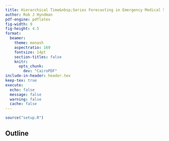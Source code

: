 ```yaml
---
title: Hierarchical Time&nbsp;Series Forecasting in Emergency Medical Services
author: Rob J Hyndman
pdf-engine: pdflatex
fig-width: 9
fig-height: 4.5
format:
  beamer:
    theme: monash
    aspectratio: 169
    fontsize: 14pt
    section-titles: false
    knitr:
      opts_chunk:
        dev: "CairoPDF"
include-in-header: header.tex
keep-tex: true
execute:
  echo: false
  message: false
  warning: false
  cache: false
---
```


```r
source("setup.R")
```

## Outline

\vspace*{0.4cm}\tableofcontents
